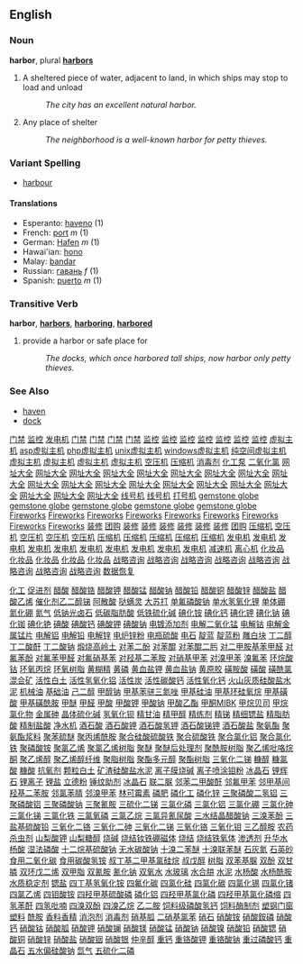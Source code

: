 ==English==
===Noun===
'''harbor''', plural '''[[harbors]]'''

# A sheltered piece of water, adjacent to land, in which ships may stop to load and unload
#: ''The city has an excellent natural harbor.''
# Any place of shelter
#: ''The neighborhood is a well-known harbor for petty thieves.''

===Variant Spelling===
*[[harbour]]

====Translations====
*Esperanto: [[haveno]] (1)
*French: [[port]] ''m'' (1)
*German: [[Hafen]] ''m'' (1)
*Hawai'ian: [[hono]]
*Malay: [[bandar]]
*Russian: [[гавань]] ''f'' (1)
*Spanish: [[puerto]] ''m'' (1)

===Transitive Verb===
'''harbor''', '''[[harbors]]''', '''[[harboring]]''', '''[[harbored]]'''

# provide a harbor or safe place for
#: ''The docks, which once harbored tall ships, now harbor only petty thieves.''

===See Also===
* [[haven]]
* [[dock]]
[http://www.haishun.net 门禁]
[http://www.haishun.net 监控]
[http://www.genset-sh.com 发电机]
[http://www.haishun.net/p_mjds.htm 门禁]
[http://www.haishun.net/p_mjds_dmmj.htm 门禁]
[http://www.haishun.net/p_mjds_lwmj.htm 门禁]
[http://www.haishun.net/p_mjds_yjs.htm 门禁]
[http://www.haishun.net/cctv.htm 监控]
[http://www.haishun.net/p_cctv_jk.htm 监控]
[http://www.haishun.net/p_cctv_jk_sxj.htm 监控]
[http://www.haishun.net/p_cctv_jk_xsq.htm 监控]
[http://www.haishun.net/p_cctv_jk_yplxj.htm 监控]
[http://www.haishun.net/p_cctv_jk_yt.htm 监控]
[http://www.haishun.net/p_cctv_jk_zj.htm 监控]
[http://www.7766888.com 虚拟主机]
[http://www.7766888.com/introcom.htm asp虚拟主机]
[http://www.7766888.com/introcn.htm php虚拟主机]
[http://www.7766888.com/u_puji.htm unix虚拟主机]
[http://www.7766888.com/mysql.htm windows虚拟主机]
[http://www.7766888.com/u_jingji.htm 纯空间虚拟主机]
[http://www.7766888.com/u_biaozhun.htm 虚拟主机]
[http://www.7766888.com/u_zhiqiang.htm 虚拟主机]
[http://www.7766888.com/w_jingji.htm 虚拟主机]
[http://www.7766888.com/w_biaozhun.htm 虚拟主机]
[http://www.asp169.com/marketingsoft1.htm 空压机]
[http://www.asp169.com/marketingsoft2.htm 压缩机]
[http://www.asp169.com/zhaoguan.htm 消毒剂]
[http://www.xsjby.cn 化工泵]
[http://www.asp169.com/zhaoguan2.htm 二氧化氯]
[http://www.fm360.net 网址大全]
[http://www.fm360.net/page/001.html 网址大全]
[http://www.fm360.net/page/game.htm 网址大全]
[http://www.fm360.net/page/software.htm 网址大全]
[http://www.fm360.net/page/jinshi.htm 网址大全]
[http://www.fm360.net/page/music.htm 网址大全]
[http://www.fm360.net/page/053.html 网址大全]
[http://www.fm360.net/page/flash.htm 网址大全]
[http://www.fm360.net/page/newsweek.htm 网址大全]
[http://www.fm360.net/page/club.htm 网址大全]
[http://www.fm360.net/page/stock.htm 网址大全]
[http://www.fm360.net/page/love.htm 网址大全]
[http://www.fm360.net/page/netcard.htm 网址大全]
[http://www.fm360.net/page/025.html 网址大全]
[http://www.fm360.net/page/hardware.htm 网址大全]
[http://www.fm360.net/page/sport.htm 网址大全]
[http://www.fm360.net/page/shouji.htm 网址大全]
[http://www.fm360.net/page/ym.htm 网址大全]
[http://www.fm360.net/page/ylbj.htm 网址大全]
[http://www.fm360.net/page/car.htm 网址大全]
[http://www.jifamark.com 线号机]
[http://www.jifamark.com/xhj.htm 线号机]
[http://www.jifamark.com 打号机]
[http://global.garrywa.com/index1.htm gemstone globe]
[http://global.garrywa.com/recommend.asp gemstone globe]
[http://global.garrywa.com/productclass.asp gemstone globe]
[http://global.garrywa.com gemstone globe]
[http://global.garrywa.com/order.htm gemstone globe]
[http://fireworks.garrywa.com Fireworks]
[http://fireworks.garrywa.com/about.htm Fireworks]
[http://fireworks.garrywa.com/factory.htm Fireworks]
[http://fireworks.garrywa.com/index.htm Fireworks]
[http://fireworks.garrywa.com/pro.htm Fireworks]
[http://fireworks.garrywa.com/faq.htm Fireworks]
[http://fireworks.garrywa.com/safty.htm Fireworks]
[http://fireworks.garrywa.com/contact.htm Fireworks]
[http://fireworks.garrywa.com/productclass.asp Fireworks]
[http://www.funasia.cn 装修]
[http://www.funasia.cn 团购]
[http://www.funasia.cn/pinpai.asp 装修]
[http://www.funasia.cn/client/gb_list.asp 装修]
[http://www.funasia.cn/design/index.asp 装修]
[http://www.funasia.cn/funasiaHome/index.asp 装修]
[http://www.funasia.cn/jiancai.asp 装修]
[http://www.funasia.cn/shishang.asp 装修]
[http://www.funasia.cn/mall/AboutOur.htm 团购]
[http://www.sec66.com 压缩机]
[http://www.sec66.com 空压机]
[http://www.sec66.com/ym001/pro.asp 空压机]
[http://www.sec66.com/index001.htm 空压机]
[http://www.sec66.com/ym001/intr.htm 空压机]
[http://www.sec66.com/ym001/application.htm 压缩机]
[http://www.sec66.com/ym001/service.htm 压缩机]
[http://www.sec66.com/ym001/news.htm 压缩机]
[http://www.sec66.com/ym001/bbs.htm 压缩机]
[http://www.sec66.com/ym001/en_intr.htm 压缩机]
[http://www.genset-sh.com 发电机]
[http://www.genset-sh.com/cai.asp 发电机]
[http://www.genset-sh.com/tancu.asp 发电机]
[http://www.genset-sh.com/xi3.asp 发电机]
[http://www.genset-sh.com/lan.asp 发电机]
[http://www.genset-sh.com/leng.asp 发电机]
[http://www.genset-sh.com/jiyou.asp 发电机]
[http://www.genset-sh.com/ranyou.asp 发电机]
[http://www.genset-sh.com/kuongqi.asp 发电机]
[http://www.genset-sh.com/ssss.asp 发电机]
[http://www.zj-df.com 减速机]
[http://www.xhhj.com.cn 离心机]
[http://www.cndevi.com 化妆品]
[http://www.cndevi.com/About.asp 化妆品]
[http://www.cndevi.com/Product.asp 化妆品]
[http://www.cndevi.com/sale.asp 化妆品]
[http://www.cndevi.com/Went.asp 化妆品]
[http://www.sinostrategy.com 战略咨询]
[http://www.sinostrategy.com/finalbexcel/index.asp 战略咨询]
[http://www.sinostrategy.com/finalbexcel/service/index.asp 战略咨询]
[http://www.sinostrategy.com/finalbexcel/expertise/index.asp 战略咨询]
[http://www.sinostrategy.com/finalbexcel/practice/index.asp 战略咨询]
[http://www.sinostrategy.com/finalbexcel/knowledge/index.asp 战略咨询]
[http://www.sinostrategy.com/finalbexcel/connect/index.asp 战略咨询]
[http://www.sinostrategy.com/finalbexcel/company/media_center/index.asp 战略咨询]
[http://www.hdfix.com.cn 数据恢复]




 

 

 

[http://www.shop263.com 化工]
[http://www.shop263.com/downsoft/1.htm 促进剂]
[http://www.shop263.com/downsoft/2.htm 醋酸]
[http://www.shop263.com/downsoft/3.htm 醋酸锆]
[http://www.shop263.com/downsoft/4.htm 醋酸钾]
[http://www.shop263.com/downsoft/5.htm 醋酸锰]
[http://www.shop263.com/downsoft/6.htm 醋酸钠]
[http://www.shop263.com/downsoft/7.htm 醋酸铅]
[http://www.shop263.com/downsoft/8.htm 醋酸铜]
[http://www.shop263.com/downsoft/9.htm 醋酸锌]
[http://www.shop263.com/downsoft/10.htm 醋酸盐]
[http://www.shop263.com/downsoft/11.htm 醋酸乙烯]
[http://www.shop263.com/downsoft/12.htm 催化剂乙二醇锑]
[http://www.shop263.com/downsoft/13.htm 阿散酸]
[http://www.shop263.com/downsoft/14.htm 哒螨灵]
[http://www.shop263.com/downsoft/15.htm 大苏打]
[http://www.shop263.com/downsoft/16.htm 单氟磷酸钠]
[http://www.shop263.com/downsoft/17.htm 单水氢氧化锂]
[http://www.shop263.com/downsoft/18.htm 单体硼]
[http://www.shop263.com/downsoft/19.htm 氮化硼]
[http://www.shop263.com/downsoft/20.htm 氮气]
[http://www.shop263.com/downsoft/21.htm 低钠光卤石]
[http://www.shop263.com/downsoft/22.htm 低碳脂肪酸]
[http://www.shop263.com/downsoft/23.htm 低铁硫化碱]
[http://www.shop263.com/downsoft/24.htm 碘化铵]
[http://www.shop263.com/downsoft/25.htm 碘化钙]
[http://www.shop263.com/downsoft/26.htm 碘化钾]
[http://www.shop263.com/downsoft/27.htm 碘化钠]
[http://www.shop263.com/downsoft/28.htm 碘化铷]
[http://www.shop263.com/downsoft/29.htm 碘化铯]
[http://www.shop263.com/downsoft/30.htm 碘酸]
[http://www.shop263.com/downsoft/31.htm 碘酸钙]
[http://www.shop263.com/downsoft/32.htm 碘酸钾]
[http://www.shop263.com/downsoft/33.htm 碘酸钠]
[http://www.shop263.com/downsoft/34.htm 电镀添加剂]
[http://www.shop263.com/downsoft/35.htm 电解二氧化锰]
[http://www.shop263.com/downsoft/36.htm 电解钴]
[http://www.shop263.com/downsoft/37.htm 电解金属锰片]
[http://www.shop263.com/downsoft/38.htm 电解铝]
[http://www.shop263.com/downsoft/39.htm 电解铅]
[http://www.shop263.com/downsoft/40.htm 电解锌]
[http://www.shop263.com/downsoft/41.htm 电炉锌粉]
[http://www.shop263.com/downsoft/42.htm 电瓶硫酸]
[http://www.shop263.com/downsoft/43.htm 电石]
[http://www.shop263.com/downsoft/44.htm 靛蓝]
[http://www.shop263.com/downsoft/45.htm 靛蓝粉]
[http://www.shop263.com/downsoft/46.htm 雕白块]
[http://www.shop263.com/downsoft/47.htm 丁二醇]
[http://www.shop263.com/downsoft/48.htm 丁二酸酐]
[http://www.shop263.com/downsoft/49.htm 丁二酸钠]
[http://www.shop263.com/downsoft/50.htm 煅烧高岭土]
[http://www.shop263.com/downsoft/51.htm 对苯二酚]
[http://www.shop263.com/downsoft/52.htm 对苯醌]
[http://www.shop263.com/downsoft/53.htm 对苯醌二肟]
[http://www.shop263.com/downsoft/54.htm 对二甲胺基苯甲醛]
[http://www.shop263.com/downsoft/55.htm 对氟苯酚]
[http://www.shop263.com/downsoft/56.htm 对氟苯甲醛]
[http://www.shop263.com/downsoft/57.htm 对氟硝基苯]
[http://www.shop263.com/downsoft/58.htm 对羟基二苯胺]
[http://www.shop263.com/downsoft/59.htm 对硝基甲苯]
[http://www.shop263.com/downsoft/60.htm 对溴甲苯]
[http://www.shop263.com/downsoft/61.htm 溴氟苯]
[http://www.shop263.com/downsoft/62.htm 环烷酸钴]
[http://www.shop263.com/downsoft/63.htm 环氧丙烷]
[http://www.shop263.com/downsoft/64.htm 环氧树脂]
[http://www.shop263.com/downsoft/65.htm 黄糊精]
[http://www.shop263.com/downsoft/66.htm 黄磷]
[http://www.shop263.com/downsoft/67.htm 黄血盐钾]
[http://www.shop263.com/downsoft/68.htm 黄血盐钠]
[http://www.shop263.com/downsoft/69.htm 黄原胶]
[http://www.shop263.com/downsoft/70.htm 磺胺酸]
[http://www.shop263.com/downsoft/71.htm 磺酸]
[http://www.shop263.com/downsoft/72.htm 磺酰氯]
[http://www.shop263.com/downsoft/73.htm 混合矿]
[http://www.shop263.com/downsoft/74.htm 活性白土]
[http://www.shop263.com/downsoft/75.htm 活性氢氧化铝]
[http://www.shop263.com/downsoft/76.htm 活性炭]
[http://www.shop263.com/downsoft/77.htm 活性碳酸钙]
[http://www.shop263.com/downsoft/78.htm 活性氧化钙]
[http://www.shop263.com/downsoft/79.htm 火山灰质硅酸盐水泥]
[http://www.shop263.com/downsoft/80.htm 机械油]
[http://www.shop263.com/downsoft/81.htm 基础油]
[http://www.shop263.com/downsoft/82.htm 己二醇]
[http://www.shop263.com/downsoft/83.htm 甲醇钠]
[http://www.shop263.com/downsoft/84.htm 甲基苯骈三氮唑]
[http://www.shop263.com/downsoft/85.htm 甲基硅油]
[http://www.shop263.com/downsoft/86.htm 甲基环硅氧烷]
[http://www.shop263.com/downsoft/87.htm 甲基磺酸]
[http://www.shop263.com/downsoft/88.htm 甲基磺酰胺]
[http://www.shop263.com/downsoft/89.htm 甲醚]
[http://www.shop263.com/downsoft/90.htm 甲醛]
[http://www.shop263.com/downsoft/91.htm 甲酸]
[http://www.shop263.com/downsoft/92.htm 甲酸钾]
[http://www.shop263.com/downsoft/93.htm 甲酸钠]
[http://www.shop263.com/downsoft/94.htm 甲酸乙酯]
[http://www.shop263.com/downsoft/95.htm 甲酮MIBK]
[http://www.shop263.com/downsoft/96.htm 甲烷贝司]
[http://www.shop263.com/downsoft/97.htm 甲烷氯化物]
[http://www.shop263.com/downsoft/98.htm 金属砷]
[http://www.shop263.com/downsoft/99.htm 晶体硫化碱]
[http://www.shop263.com/downsoft/100.htm 氢氧化钡]
[http://www.shop263.com/downsoft/101.htm 精甘油]
[http://www.shop263.com/downsoft/102.htm 精甲醇]
[http://www.shop263.com/downsoft/103.htm 精练剂]
[http://www.shop263.com/downsoft/104.htm 精锑]
[http://www.shop263.com/downsoft/105.htm 精细锶盐]
[http://www.shop263.com/downsoft/106.htm 精脂肪酸]
[http://www.shop263.com/downsoft/107.htm 精制盐酸]
[http://www.shop263.com/downsoft/108.htm 净水机]
[http://www.shop263.com/downsoft/109.htm 酒石酸]
[http://www.shop263.com/downsoft/110.htm 酒石酸钾]
[http://www.shop263.com/downsoft/111.htm 酒石酸氢钾]
[http://www.shop263.com/downsoft/112.htm 酒石酸锑钾]
[http://www.shop263.com/downsoft/113.htm 酒石酸盐]
[http://www.shop263.com/downsoft/114.htm 聚氨酯]
[http://www.shop263.com/downsoft/115.htm 聚氨酯浆料]
[http://www.shop263.com/downsoft/116.htm 聚苯硫醚]
[http://www.shop263.com/downsoft/117.htm 聚丙烯酰胺]
[http://www.shop263.com/downsoft/118.htm 聚合硅酸硫酸铁]
[http://www.shop263.com/downsoft/119.htm 聚合硫酸铁]
[http://www.shop263.com/downsoft/120.htm 聚合氯化铝]
[http://www.shop263.com/downsoft/121.htm 聚合氯化铁]
[http://www.shop263.com/downsoft/122.htm 聚磷酸铵]
[http://www.shop263.com/downsoft/123.htm 聚氯乙烯]
[http://www.shop263.com/downsoft/124.htm 聚氯乙烯树脂]
[http://www.shop263.com/downsoft/125.htm 聚醚]
[http://www.shop263.com/downsoft/126.htm 聚醚后处理剂]
[http://www.shop263.com/downsoft/127.htm 聚酰胺树脂]
[http://www.shop263.com/downsoft/128.htm 聚乙烯吡咯烷酮]
[http://www.shop263.com/downsoft/129.htm 聚乙烯醇]
[http://www.shop263.com/downsoft/130.htm 聚乙烯醇纤维]
[http://www.shop263.com/downsoft/131.htm 聚脂树脂]
[http://www.shop263.com/downsoft/132.htm 聚酯多元醇]
[http://www.shop263.com/downsoft/133.htm 聚酯树脂]
[http://www.shop263.com/downsoft/134.htm 三氧化二锑]
[http://www.shop263.com/downsoft/135.htm 糠醇]
[http://www.shop263.com/downsoft/136.htm 糠氯酸]
[http://www.shop263.com/downsoft/137.htm 糠酸]
[http://www.shop263.com/downsoft/138.htm 抗氧剂]
[http://www.shop263.com/downsoft/139.htm 颗粒白土]
[http://www.shop263.com/downsoft/140.htm 矿渣硅酸盐水泥]
[http://www.shop263.com/downsoft/141.htm 离子膜烧碱]
[http://www.shop263.com/downsoft/142.htm 离子喷涂钼粉]
[http://www.shop263.com/downsoft/143.htm 冰晶石]
[http://www.shop263.com/downsoft/144.htm 锂辉石]
[http://www.shop263.com/downsoft/145.htm 锂离子]
[http://www.shop263.com/downsoft/146.htm 锂盐]
[http://www.shop263.com/downsoft/147.htm 立德粉]
[http://www.shop263.com/downsoft/148.htm 锤纹助剂]
[http://www.shop263.com/downsoft/149.htm 冰晶石]
[http://www.shop263.com/downsoft/150.htm 联二脲]
[http://www.shop263.com/downsoft/151.htm 邻苯二甲酸酐]
[http://www.shop263.com/downsoft/152.htm 邻氟甲苯]
[http://www.shop263.com/downsoft/153.htm 邻甲基间羟基二苯胺]
[http://www.shop263.com/downsoft/154.htm 邻氯苯腈]
[http://www.shop263.com/downsoft/155.htm 邻溴甲苯]
[http://www.shop263.com/downsoft/156.htm 林可霉素]
[http://www.shop263.com/downsoft/157.htm 磷肥]
[http://www.shop263.com/downsoft/158.htm 磷化工]
[http://www.shop263.com/downsoft/159.htm 磷化锌]
[http://www.shop263.com/downsoft/160.htm 三聚磷酸二氢铝]
[http://www.shop263.com/downsoft/161.htm 三聚磷酸铝]
[http://www.shop263.com/downsoft/162.htm 三聚磷酸钠]
[http://www.shop263.com/downsoft/163.htm 三聚氰胺]
[http://www.shop263.com/downsoft/164.htm 三硫化二锑]
[http://www.shop263.com/downsoft/165.htm 三氯化磷]
[http://www.shop263.com/downsoft/166.htm 三氯化铝]
[http://www.shop263.com/downsoft/167.htm 三氯化硼]
[http://www.shop263.com/downsoft/168.htm 三氯化砷]
[http://www.shop263.com/downsoft/169.htm 三氯化锑]
[http://www.shop263.com/downsoft/170.htm 三氯化铁]
[http://www.shop263.com/downsoft/171.htm 三氯氧磷]
[http://www.shop263.com/downsoft/172.htm 三氯乙烷]
[http://www.shop263.com/downsoft/173.htm 三氯异氰尿酸]
[http://www.shop263.com/downsoft/174.htm 三水结晶醋酸钠]
[http://www.shop263.com/downsoft/175.htm 三溴苯酚]
[http://www.shop263.com/downsoft/176.htm 三盐基硫酸铅]
[http://www.shop263.com/downsoft/177.htm 三氧化二铬]
[http://www.shop263.com/downsoft/178.htm 三氧化二砷]
[http://www.shop263.com/downsoft/179.htm 三氧化二锑]
[http://www.shop263.com/downsoft/180.htm 三氧化铬]
[http://www.shop263.com/downsoft/181.htm 三氧化钼]
[http://www.shop263.com/downsoft/182.htm 三乙醇胺]
[http://www.shop263.com/downsoft/183.htm 农药]
[http://www.shop263.com/downsoft/184.htm 杀虫剂]
[http://www.shop263.com/downsoft/185.htm 山梨酸钾]
[http://www.shop263.com/downsoft/186.htm 山梨糖醇]
[http://www.shop263.com/downsoft/187.htm 烧碱]
[http://www.shop263.com/downsoft/188.htm 烧结钕铁硼磁体]
[http://www.shop263.com/downsoft/189.htm 烧结]
[http://www.shop263.com/downsoft/190.htm 烧结铁氧体]
[http://www.shop263.com/downsoft/191.htm 渗透剂]
[http://www.shop263.com/downsoft/192.htm 升华水杨酸]
[http://www.shop263.com/downsoft/193.htm 湿法磷酸]
[http://www.shop263.com/downsoft/194.htm 十二烷基硫酸钠]
[http://www.shop263.com/downsoft/195.htm 无水碳酸钠]
[http://www.shop263.com/downsoft/196.htm 十溴二苯醚]
[http://www.shop263.com/downsoft/197.htm 十溴联苯醚]
[http://www.shop263.com/downsoft/198.htm 石灰氮]
[http://www.shop263.com/downsoft/199.htm 石英砂]
[http://www.shop263.com/downsoft/200.htm 食用二氧化碳]
[http://www.shop263.com/downsoft/201.htm 食用碳酸氢铵]
[http://www.shop263.com/downsoft/202.htm 叔丁基二甲基氯硅烷]
[http://www.shop263.com/downsoft/203.htm 叔戊醇]
[http://www.shop263.com/downsoft/204.htm 树脂]
[http://www.shop263.com/downsoft/205.htm 双苯基脲]
[http://www.shop263.com/downsoft/206.htm 双酚]
[http://www.shop263.com/downsoft/207.htm 双甘膦]
[http://www.shop263.com/downsoft/208.htm 双环戊二烯]
[http://www.shop263.com/downsoft/209.htm 双甲脂]
[http://www.shop263.com/downsoft/210.htm 双氰胺]
[http://www.shop263.com/downsoft/211.htm 氰化钠]
[http://www.shop263.com/downsoft/212.htm 双氧水]
[http://www.shop263.com/downsoft/213.htm 水玻璃]
[http://www.shop263.com/downsoft/214.htm 水合肼]
[http://www.shop263.com/downsoft/215.htm 水泥]
[http://www.shop263.com/downsoft/216.htm 水杨酸]
[http://www.shop263.com/downsoft/217.htm 水杨酰胺]
[http://www.shop263.com/downsoft/218.htm 水质稳定剂]
[http://www.shop263.com/downsoft/219.htm 锶盐]
[http://www.shop263.com/downsoft/220.htm 四丁基氢氧化铵]
[http://www.shop263.com/downsoft/221.htm 四氟化碳]
[http://www.shop263.com/downsoft/222.htm 四氯化硅]
[http://www.shop263.com/downsoft/223.htm 四氯化碳]
[http://www.shop263.com/downsoft/224.htm 四氯化锡]
[http://www.shop263.com/downsoft/225.htm 四氯化锗]
[http://www.shop263.com/downsoft/226.htm 四氯乙烯]
[http://www.shop263.com/downsoft/227.htm 四钼酸铵]
[http://www.shop263.com/downsoft/228.htm 四羟甲基硫酸磷]
[http://www.shop263.com/downsoft/229.htm 磷化铝]
[http://www.shop263.com/downsoft/230.htm 四羟甲基氯化磷]
[http://www.shop263.com/downsoft/231.htm 四羟甲基氯化磷缩]
[http://www.shop263.com/downsoft/232.htm 四氢苯酐]
[http://www.shop263.com/downsoft/233.htm 四氢吡喃]
[http://www.shop263.com/downsoft/234.htm 四溴双酚]
[http://www.shop263.com/downsoft/235.htm 四溴乙烷]
[http://www.shop263.com/downsoft/236.htm 乙二胺]
[http://www.shop263.com/downsoft/237.htm 饲料级磷酸氢钙]
[http://www.shop263.com/downsoft/238.htm 饲料酶制剂]
[http://www.shop263.com/downsoft/239.htm 塑钢门窗]
[http://www.shop263.com/downsoft/240.htm 塑料]
[http://www.shop263.com/downsoft/241.htm 酰胺]
[http://www.shop263.com/downsoft/242.htm 香料香精]
[http://www.shop263.com/downsoft/243.htm 消泡剂]
[http://www.shop263.com/downsoft/244.htm 消毒剂]
[http://www.shop263.com/downsoft/245.htm 硝基胍]
[http://www.shop263.com/downsoft/246.htm 二硝基氯苯]
[http://www.shop263.com/downsoft/247.htm 硝石]
[http://www.shop263.com/downsoft/248.htm 硝酸铵]
[http://www.shop263.com/downsoft/249.htm 硝酸銨磷]
[http://www.shop263.com/downsoft/250.htm 硝酸钙]
[http://www.shop263.com/downsoft/251.htm 硝酸钴]
[http://www.shop263.com/downsoft/252.htm 硝酸胍]
[http://www.shop263.com/downsoft/253.htm 硝酸钾]
[http://www.shop263.com/downsoft/254.htm 硝酸镧]
[http://www.shop263.com/downsoft/255.htm 硝酸镁]
[http://www.shop263.com/downsoft/256.htm 硝酸锰]
[http://www.shop263.com/downsoft/257.htm 硝酸钠]
[http://www.shop263.com/downsoft/258.htm 硝酸镍]
[http://www.shop263.com/downsoft/259.htm 硝酸铅]
[http://www.shop263.com/downsoft/260.htm 硝酸锶]
[http://www.shop263.com/downsoft/261.htm 硝酸铜]
[http://www.shop263.com/downsoft/262.htm 硝酸锌]
[http://www.shop263.com/downsoft/263.htm 硝酸盐]
[http://www.shop263.com/downsoft/264.htm 硝酸铟]
[http://www.shop263.com/downsoft/265.htm 硝酸银]
[http://www.shop263.com/downsoft/266.htm 仲辛醇]
[http://www.shop263.com/downsoft/267.htm 重钙]
[http://www.shop263.com/downsoft/268.htm 重铬酸钾]
[http://www.shop263.com/downsoft/269.htm 重铬酸钠]
[http://www.shop263.com/downsoft/270.htm 重过磷酸钙]
[http://www.shop263.com/downsoft/271.htm 重晶石]
[http://www.shop263.com/downsoft/272.htm 五水偏硅酸钠]
[http://www.shop263.com/downsoft/273.htm 氙气]
[http://www.shop263.com/downsoft/274.htm 五硫化二磷]
